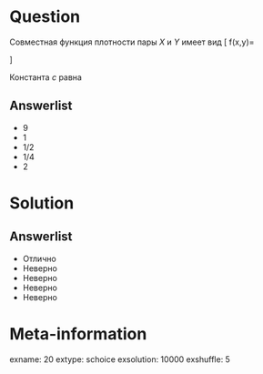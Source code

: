 Question
========
Совместная функция плотности пары $X$ и $Y$ имеет вид
\[
f(x,y)=\begin{cases}
cx^2y^2, \; \text{ если } x\in[0;1], y\in [0;1] \\
0, \; \text{ иначе}
\end{cases}
\]

\vspace{0.5cm} 
 
 
Константа $c$ равна
 

Answerlist
----------
*  $9$
*  $1$
*  $1/2$
*  $1/4$
*  $2$


Solution
========

Answerlist
----------
*  Отлично
*  Неверно
*  Неверно
*  Неверно
*  Неверно

Meta-information
================
exname: 20
extype: schoice
exsolution: 10000
exshuffle: 5
